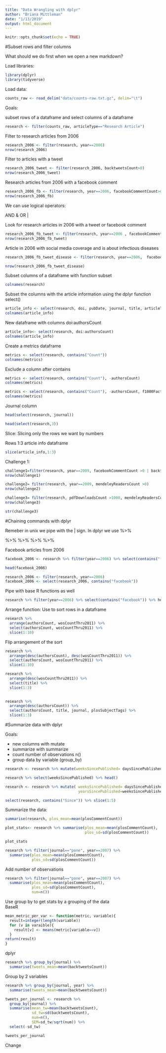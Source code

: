 ```yaml
---
title: "Data Wrangling with dplyr"
author: "Briana Mittleman"
date: "1/13/2019"
output: html_document
---
```


```r
knitr::opts_chunk$set(echo = TRUE)
```

#Subset rows and filter columns  

What should we do first when we open a new markdown?  


Load libraries: 
```r
library(dplyr)
library(tidyverse)
```

Load data:  

```r
counts_raw <- read_delim("data/counts-raw.txt.gz", delim="\t")
```

Goals:  

subset rows of a dataframe and select columns of a dataframe  


```r
research <- filter(counts_raw, articleType=="Research Article")
```

Filter to research articles from 2006  

```r
research_2006 <- filter(research, year==2006)
nrow(research_2006)
```

Filter to articles with a tweet  

```r
research_2006_tweet <- filter(research_2006, backtweetsCount>0)
nrow(research_2006_tweet)
```

Research articles from 2006 with a facebook comment  

```r
research_2006_fb <- filter(research, year==2006, facebookCommentCount>0)
nrow(research_2006_fb)
```

We can use logical operators:  

AND &
OR |  

Look for research articles in 2006 with a tweet or facebook comment  

```r
research_2006_fb_tweet <- filter(research, year==2006 , facebookCommentCount >0 | backtweetsCount >0)  
nrow(research_2006_fb_tweet)
```

Article in 2006 with social media coverage and is about infectious diseases  

```r
research_2006_fb_tweet_disease <- filter(research, year==2006,  facebookCommentCount >0 | backtweetsCount>0, grepl("Infectious Diseases", plosSubjectTags))

nrow(research_2006_fb_tweet_disease)
```
Subset columns of a dataframe with function subset  

```r
colnames(research)
```
Subset the columns with the article information using the dplyr function select()  

```r
article_info <- select(research, doi, pubDate, journal, title, articleType, authorsCount)
colnames(article_info)

```
New dataframe with columns doi:authorsCount  

```r
article_info<- select(research, doi:authorsCount)
colnames(article_info)
```
Create a metrics dataframe  

```r
metrics <- select(research, contains("Count"))
colnames(metrics)
```
Exclude a column after contains  

```r
metrics <- select(research, contains("Count"), -authorsCount)
colnames(metrics)
```
```r
metrics <- select(research, contains("Count"), -authorsCount, f1000Factor, wikipediaCites)
colnames(metrics)
```
Journal column  

```r
head(select(research, journal))
```
```r
head(select(research,3))
```
Slice: Slicing only the rows we want by numbers 

Rows 1:3 article info dataframe  
```r
slice(article_info,1:3)
```
Challenge 1:  

```r
challenge1=filter(research, year==2009, facebookCommentCount >0 | backtweetsCount >0) 
nrow(challenge1)
```

```r
challenge2= filter(research, year==2009, mendeleyReadersCount >0)
nrow(challenge2)
```

```r
challenge3= filter(research, pdfDownloadsCount >1000, mendeleyReadersCount > 15, year <2009, wosCountThru2011< 10)
nrow(challenge3)
```

```r
str(challenge3)
``` 

#Chaining commands with dplyr  

Remeber in unix we pipe with the | sign. In dplyr we use %>%  

%>% %>% %>% %>% 

Facebook articles from 2006  

```r
facebook_2006 <- research %>% filter(year==2006) %>% select(contains("facebook"))

head(facebook_2006)
```

```r
research_2006 <- filter(research, year==2006)
facebook_2006 <- select(research_2006, contains("facebook"))
```


Pipe with base R functions as well  

```r
research %>% filter(year==2006) %>% select(contains("facebook")) %>% head 
```

Arrange function: Use to sort rows in a dataframe  

```r
research %>%
  arrange(authorsCount, wosCountThru2011) %>% 
  select(authorsCount, wosCountThru2011) %>% 
  slice(1:10)
```


Flip arrangement of the sort  

```r
research %>% 
  arrange(desc(authorsCount), desc(wosCountThru2011)) %>% 
  select(authorsCount, wosCountThru2011) %>% 
  slice(1:10)

```

```r
research %>%
  arrange(desc(wosCountThru2011)) %>% 
  select(title) %>% 
  slice(1:3)
  
```

```r
research %>% 
  arrange(desc(authorsCount)) %>% 
  select(authorsCount, title, journal, plosSubjectTags) %>% 
  slice(1:3)
```

#Summarize data with dplyr  

Goals: 

* new columns with mutate  
* summarize with summarize   
* count number of observations n()  
* group data by variable (group_by)  


```r
research <- research %>% mutate(weeksSincePublished= daysSincePublished/7)

research %>% select(weeksSincePublished) %>% head()
```

```r
research <- research %>% mutate( weeksSincePublished= daysSincePublished/7,
                                 yearsSincePublished=weeksSincePublished/52)

select(research, contains("Since")) %>% slice(1:5)
```

Summarize the data: 

```r
summarise(research, plos_mean=mean(plosCommentCount))
```

```r
plot_stats<- research %>% summarise(plos_mean=mean(plosCommentCount), 
                                    plos_sd=sd(plosCommentCount))

plot_stats
```


```r
research %>% filter(journal=="pone", year==2007) %>% 
  summarise(plos_mean=mean(plosCommentCount),
            plos_sd=sd(plosCommentCount))


```

Add number of observations  

```r
research %>% filter(journal=="pone", year==2007) %>% 
  summarise(plos_mean=mean(plosCommentCount),
            plos_sd=sd(plosCommentCount),
            num=n())
```

Use group by to get stats by a grouping of the data  
BaseR
```r
mean_metric_per_var <- function(metric, variable){
  result=integer(length(variable))
  for (v in varaible){
    result[v] <- means(metric[variable==v])
  }
return(result)
}
```
dplyr
```r
research %>% group_by(journal) %>% 
  summarise(tweets_mean=mean(backtweetsCount))
```

Group by 2 variables  

```r
research %>% group_by(journal, year) %>% 
  summarise(tweets_mean=mean(backtweetsCount))
```

```r
tweets_per_journal <- research %>%
  group_by(journal) %>% 
  summarise(mean_tw=mean(backtweetsCount),
            sd_tw=sd(backtweetsCount),
            num=n(),
            SEM=sd_tw/sqrt(num)) %>% 
  select(-sd_tw)

tweets_per_journal

```
Change









